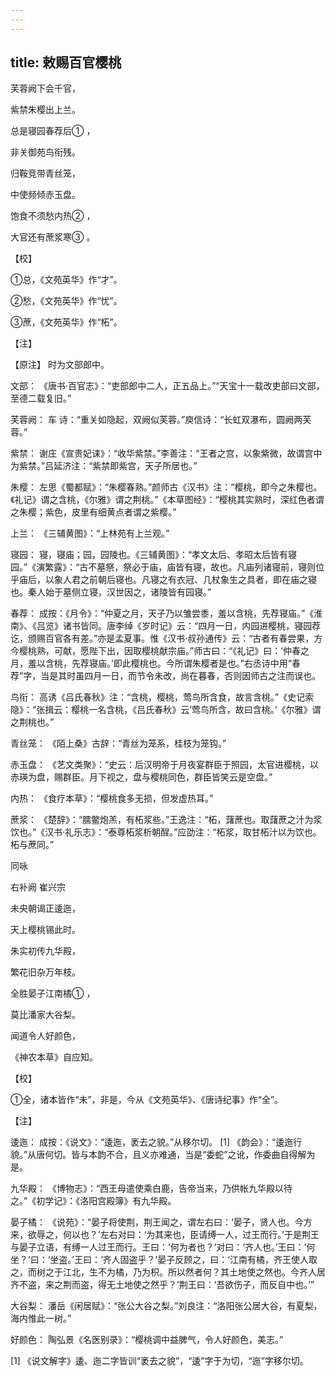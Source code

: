 ```yaml
---
---
---
```

title: 敕赐百官樱桃
---




芙蓉阙下会千官，

紫禁朱樱出上兰。

总是寝园春荐后① ，

非关御苑鸟衔残。

归鞍竞带青丝笼，

中使频倾赤玉盘。

饱食不须愁内热② ，

大官还有蔗浆寒③ 。

【校】

①总，《文苑英华》作“才”。

②愁，《文苑英华》作“忧”。

③蔗，《文苑英华》作“柘”。

【注】

【原注】 时为文部郎中。

文部： 《唐书·百官志》：“吏部郎中二人，正五品上。”“天宝十一载改吏部曰文部，至德二载复旧。”

芙蓉阙： 车 诗：“重关如隐起，双阙似芙蓉。”庾信诗：“长虹双瀑布，圆阙两芙蓉。”

紫禁： 谢庄《宣贵妃诔》：“收华紫禁。”李善注：“王者之宫，以象紫微，故谓宫中为紫禁。”吕延济注：“紫禁即紫宫，天子所居也。”

朱樱： 左思《蜀都赋》：“朱樱春熟。”颜师古《汉书》注：“樱桃，即今之朱樱也。《礼记》谓之含桃，《尔雅》谓之荆桃。”《本草图经》：“樱桃其实熟时，深红色者谓之朱樱；紫色，皮里有细黄点者谓之紫樱。”

上兰： 《三辅黄图》：“上林苑有上兰观。”

寝园： 寝，寝庙；园，园陵也。《三辅黄图》：“孝文太后、孝昭太后皆有寝园。”《演繁露》：“古不墓祭，祭必于庙，庙皆有寝，故也。凡庙列诸寝前，寝则位乎庙后，以象人君之前朝后寝也。凡寝之有衣冠、几杖象生之具者，即在庙之寝也。秦人始于墓侧立寝，汉世因之，诸陵皆有园寝。”

春荐： 成按：《月令》：“仲夏之月，天子乃以雏尝黍，羞以含桃，先荐寝庙。”《淮南》、《吕览》诸书皆同。唐李绰《岁时记》云：“四月一日，内园进樱桃，寝园荐讫，颁赐百官各有差。”亦是孟夏事。惟《汉书·叔孙通传》云：“古者有春尝果，方今樱桃熟，可献，愿陛下出，因取樱桃献宗庙。”师古曰：“《礼记》曰：‘仲春之月，羞以含桃，先荐寝庙。’即此樱桃也。今所谓朱樱者是也。”右丞诗中用“春荐”字，当是其时虽四月一日，而节令未改，尚在暮春，否则因师古之注而误也。

鸟衔： 高诱《吕氏春秋》注：“含桃，樱桃，莺鸟所含食，故言含桃。”《史记索隐》：“张揖云：樱桃一名含桃，《吕氏春秋》云‘莺鸟所含，故曰含桃。’《尔雅》谓之荆桃也。”

青丝笼： 《陌上桑》古辞：“青丝为笼系，桂枝为笼钩。”

赤玉盘： 《艺文类聚》：“史云：后汉明帝于月夜宴群臣于照园，太官进樱桃，以赤瑛为盘，赐群臣。月下视之，盘与樱桃同色，群臣皆笑云是空盘。”

内热： 《食疗本草》：“樱桃食多无损，但发虚热耳。”

蔗浆： 《楚辞》：“臑鳖炮羔，有柘浆些。”王逸注：“柘，藷蔗也。取藷蔗之汁为浆饮也。”《汉书·礼乐志》：“泰尊柘浆析朝酲。”应劭注：“柘浆，取甘柘汁以为饮也。柘与蔗同。”





同咏


右补阙 崔兴宗

未央朝谒正逶迤，

天上樱桃锡此时。

朱实初传九华殿，

繁花旧杂万年枝。

全胜晏子江南橘① ，

莫比潘家大谷梨。

闻道令人好颜色，

《神农本草》自应知。

【校】

①全，诸本皆作“未”，非是，今从《文苑英华》、《唐诗纪事》作“全”。

【注】

逶迤： 成按：《说文》：“逶迤，袤去之貌。”从移尔切。 [1] 《韵会》：“逶迤行貌。”从唐何切。皆与本韵不合，且义亦难通，当是“委蛇”之讹，作委曲自得解为是。

九华殿： 《博物志》：“西王母遣使乘白鹿，告帝当来，乃供帐九华殿以待之。”《初学记》：《洛阳宫殿簿》有九华殿。

晏子橘： 《说苑》：“晏子将使荆，荆王闻之，谓左右曰：‘晏子，贤人也。今方来，欲辱之，何以也？’左右对曰：‘为其来也，臣请缚一人，过王而行。’于是荆王与晏子立语，有缚一人过王而行。王曰：‘何为者也？’对曰：‘齐人也。’王曰：‘何坐？’曰：‘坐盗。’王曰：‘齐人固盗乎？’晏子反顾之，曰：‘江南有橘，齐王使人取之，而树之于江北，生不为橘，乃为枳。所以然者何？其土地使之然也。今齐人居齐不盗，来之荆而盗，得无土地使之然乎？’荆王曰：‘吾欲伤子，而反自中也。’”

大谷梨： 潘岳《闲居赋》：“张公大谷之梨。”刘良注：“洛阳张公居大谷，有夏梨，海内惟此一树。”

好颜色： 陶弘景《名医别录》：“樱桃调中益脾气，令人好颜色，美志。”

[1] 《说文解字》逶、迤二字皆训“袤去之貌”，“逶”字于为切，“迤”字移尔切。